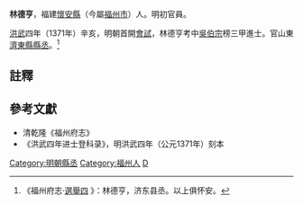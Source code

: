 '''林德亨'''，福建[[怀安县_(福建)|懷安縣]]（今屬[[福州市|福州市]]）人。明初官員。

[[洪武|洪武]]四年（1371年）辛亥，明朝首開[[會試|會試]]，林德亨考中[[吳伯宗|吳伯宗]]榜三甲進士。官山東[[濟東縣|濟東縣]][[縣丞|縣丞]]。<ref>《福州府志·[http://www.fzdqw.com/ShowText.asp?ToBook=1411&index=96& 選舉四] {{webarchive|url=https://web.archive.org/web/20140504191714/http://www.fzdqw.com/ShowText.asp?ToBook=1411&index=96& |date=2014-05-04 }}》：林德亨，济东县丞。以上俱怀安。</ref>

==註釋==
{{reflist}}

==參考文獻==
*清乾隆《福州府志》
* 《洪武四年进士登科录》，明洪武四年（公元1371年）刻本
{{明朝人物小作品}}
{{洪武四年辛亥科殿試金榜}}

{{DEFAULTSORT:Lin林}}
[[Category:明朝縣丞|Category:明朝縣丞]]
[[Category:福州人|Category:福州人]]
[[Category:林姓|D]]